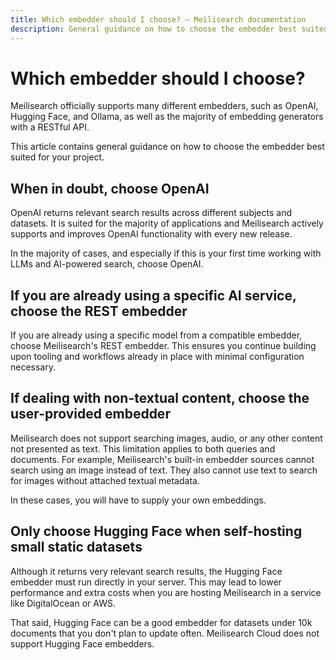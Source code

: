 ```yaml
---
title: Which embedder should I choose? — Meilisearch documentation
description: General guidance on how to choose the embedder best suited for projects using AI-powered search.
---
```


# Which embedder should I choose?

Meilisearch officially supports many different embedders, such as OpenAI, Hugging Face, and Ollama, as well as the majority of embedding generators with a RESTful API.

This article contains general guidance on how to choose the embedder best suited for your project.

## When in doubt, choose OpenAI

OpenAI returns relevant search results across different subjects and datasets. It is suited for the majority of applications and Meilisearch actively supports and improves OpenAI functionality with every new release.

In the majority of cases, and especially if this is your first time working with LLMs and AI-powered search, choose OpenAI.

## If you are already using a specific AI service, choose the REST embedder

If you are already using a specific model from a compatible embedder, choose Meilisearch's REST embedder. This ensures you continue building upon tooling and workflows already in place with minimal configuration necessary.

## If dealing with non-textual content, choose the user-provided embedder

Meilisearch does not support searching images, audio, or any other content not presented as text. This limitation applies to both queries and documents. For example, Meilisearch's built-in embedder sources cannot search using an image instead of text. They also cannot use text to search for images without attached textual metadata.

In these cases, you will have to supply your own embeddings.

## Only choose Hugging Face when self-hosting small static datasets

Although it returns very relevant search results, the Hugging Face embedder must run directly in your server. This may lead to lower performance and extra costs when you are hosting Meilisearch in a service like DigitalOcean or AWS.

That said, Hugging Face can be a good embedder for datasets under 10k documents that you don't plan to update often. Meilisearch Cloud does not support Hugging Face embedders.
